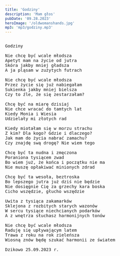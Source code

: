 ```yaml
---
title: 'Godziny'
description: 'Mam głos'
pubDate: '09.28.2023'
heroImage: '/oldwomanshands.jpg'
mp3: 'mp3/godziny.mp3'
---
```

<pre>

Godziny

Nie chcę być wcale młodsza
Apetyt mam na życie od jutra
Skóra jakby mniej gładsza
A ja pląsam w zużytych futrach

Nie chcę być wcale młodsza
Przez życie się już nabiegałam
Sukienka jakby mniej bielsza
Czy to źle, że się zestarzałam?

Chcę być na miarę dzisiaj
Nie chce wracać do tamtych lat
Kiedy Monia i Wiesia 
Udzielały mi złotych rad

Kiedy miotałam się w morzu strachu
Z kim? Dla kogo? Gdzie i dlaczego? 
Jak mam do życia nabrać zamachu?
Czy znajdę swą drogę? Nie wiem tego

Chcę być ta nudna i zmęczona
Poraniona tysiącem zwad
Bo wiem już, że końca i początku nie ma
Nie muszę opłakiwać minionych zdrad

Chcę być ta wesoła, beztroska
Bo lepszego jutra już dziś nie będzie
Nie dosięgnie Cię za grzechy kara boska
Cicho wszędzie, głucho wszędzie

Uwita z tysiąca zakamarków
Sklejona z rozbitych starych wazonów
W sercu tysiące niechcianych podarków
A z wnętrza słuchasz harmonijnych tonów

Nie chcę być wcale młodsza
Raduję się upływającym latem
Trawa z roku na rok zieleńsza
Wiosną znów będę szukać harmonii ze światem

Dzikowo 25.09.2023 r.
  
</pre>
